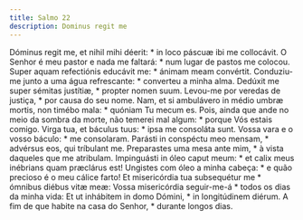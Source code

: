 ```yaml
---
title: Salmo 22
description: Dominus regit me
---
```


<div class="grid grid-cols-2 gap-5">
  <span class="text-justify">
    Dóminus regit me, et nihil mihi déerit: * in loco páscuæ ibi me collocávit.
  </span>
  <span class="text-justify">
    O Senhor é meu pastor e nada me faltará: * num lugar de pastos me colocou.
  </span>
  <span class="text-justify">
    Super aquam refectiónis educávit me: * ánimam meam convértit.
  </span>
  <span class="text-justify">
    Conduziu-me junto a uma água refrescante: * converteu a minha alma.
  </span>
  <span class="text-justify">
    Dedúxit me super sémitas justítiæ, * propter nomen suum.
  </span>
  <span class="text-justify">
    Levou-me por veredas de justiça, * por causa do seu nome.
  </span>
  <span class="text-justify">
    Nam, et si ambulávero in médio umbræ mortis, non timébo mala: * quóniam Tu
    mecum es.
  </span>
  <span class="text-justify">
    Pois, ainda que ande no meio da sombra da morte, não temerei mal algum: *
    porque Vós estais comigo.
  </span>
  <span class="text-justify">
    Virga tua, et báculus tuus: * ipsa me consoláta sunt.
  </span>
  <span class="text-justify">
    Vossa vara e o vosso báculo: * me consolaram.
  </span>
  <span class="text-justify">
    Parásti in conspéctu meo mensam, * advérsus eos, qui tríbulant me.
  </span>
  <span class="text-justify">
    Preparastes uma mesa ante mim, * à vista daqueles que me atribulam.
  </span>
  <span class="text-justify">
    Impinguásti in óleo caput meum: * et calix meus inébrians quam præclárus
    est!
  </span>
  <span class="text-justify">
    Ungistes com óleo a minha cabeça: * e quão precioso é o meu cálice farto!
  </span>
  <span class="text-justify">
    Et misericórdia tua subsequétur me * ómnibus diébus vitæ meæ:
  </span>
  <span class="text-justify">
    Vossa misericórdia seguir-me-á * todos os dias da minha vida:
  </span>
  <span class="text-justify">
    Et ut inhábitem in domo Dómini, * in longitúdinem diérum.
  </span>
  <span class="text-justify">
    A fim de que habite na casa do Senhor, * durante longos dias.
  </span>
</div>
